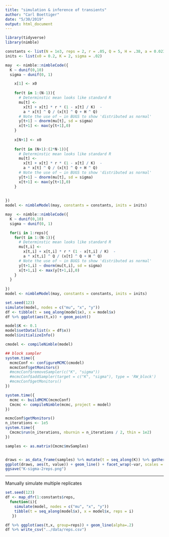 ```yaml
---
title: "simulation & inference of transients"
author: "Carl Boettiger"
date: "5/30/2019"
output: html_document
---
```

  
```r
library(tidyverse)
library(nimble)
```
  
```r
constants <- list(N = 1e3, reps = 2, r = .05, Q = 5, H = .38, a = 0.023)
inits <- list(x0 = 0.2, K = 2, sigma = .02)
```

```r
may  <- nimble::nimbleCode({
  K ~ dunif(0,10)
  sigma ~ dunif(0, 1)

    x[1] <- x0
    
    for(t in 1:(N-1)){
      # Determinstic mean looks like standard R
      mu[t] <- 
        x[t] + x[t] * r * (1 - x[t] / K)  - 
        a * x[t] ^ Q / (x[t] ^ Q + H ^ Q)
      # Note the use of ~ in BUGS to show 'distributed as normal' 
      y[t+1] ~ dnorm(mu[t], sd = sigma)
      x[t+1] <- max(y[t+1],0)
    }
  
    x[N+1] <- x0
    
    for(t in (N+1):(2*N-1)){
      # Determinstic mean looks like standard R
      mu[t] <- 
        x[t] + x[t] * r * (1 - x[t] / K)  - 
        a * x[t] ^ Q / (x[t] ^ Q + H ^ Q)
      # Note the use of ~ in BUGS to show 'distributed as normal' 
      y[t+1] ~ dnorm(mu[t], sd = sigma)
      x[t+1] <- max(y[t+1],0)
    }
  
  
})
model <- nimbleModel(may, constants = constants, inits = inits)
```

```r
may  <- nimble::nimbleCode({
  K ~ dunif(0,10)
  sigma ~ dunif(0, 1)

  for(i in 1:reps){
    for(t in 1:(N-1)){
      # Determinstic mean looks like standard R
      mu[t,i] <- 
        x[t,i] + x[t,i] * r * (1 - x[t,i] / K)  - 
        a * x[t,i] ^ Q / (x[t] ^ Q + H ^ Q)
      # Note the use of ~ in BUGS to show 'distributed as normal' 
      y[t+1,i] ~ dnorm(mu[t,i], sd = sigma)
      x[t+1,i] <- max(y[t+1,i],0)
    }
  }
  
})
model <- nimbleModel(may, constants = constants, inits = inits)
```




```r
set.seed(123)
simulate(model, nodes = c("mu", "x", "y"))
df <- tibble(t = seq_along(model$x), x = model$x)
df %>% ggplot(aes(t,x)) + geom_point()
```



```r
model$K <- 0.1
model$setData(list(x = df$x))
model$initializeInfo()
```



```r
cmodel <- compileNimble(model)
```


```r
## block sampler
system.time({
  mcmcConf <- configureMCMC(cmodel)
  mcmcConf$getMonitors()
  #mcmcConf$removeSampler(c("K", "sigma"))
  #mcmcConf$addSampler(target = c("K", "sigma"), type = 'RW_block')
  #mcmcConf$getMonitors()
})

```

```r
system.time({
  mcmc <- buildMCMC(mcmcConf)
  Cmcmc <- compileNimble(mcmc, project = model)
})
```

```r
mcmcConf$getMonitors()
n_iterations <- 1e5
system.time({
  Cmcmc$run(n_iterations, nburnin = n_iterations / 2, thin = 1e2)
})
```


```r
samples <- as.matrix(Cmcmc$mvSamples)


draws <- as_data_frame(samples) %>% mutate(t = seq_along(K)) %>% gather(var,value, -t)
ggplot(draws, aes(t, value)) + geom_line() + facet_wrap(~var, scales = "free")
ggsave("K-sigma-2reps.png")
```






--------





Manually simulate multiple replicates

```r
set.seed(123)
df <- map_dfr(1:constants$reps, 
  function(i){
    simulate(model, nodes = c("mu", "x", "y"))
    tibble(t = seq_along(model$x), x = model$x, reps = i)
   })

df %>% ggplot(aes(t,x, group=reps)) + geom_line(alpha=.2)
df %>% write_csv("../data/reps.csv")
```

